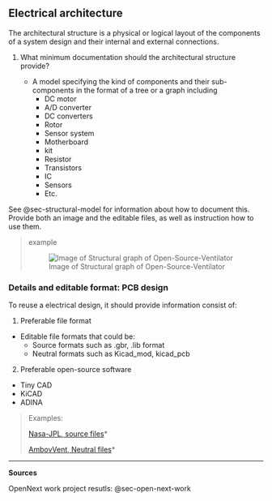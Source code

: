 ## Electrical architecture {#sec-electrical-architecture}

The architectural structure is a physical or logical layout of the components of a system design and their internal and external connections.

1.  What minimum documentation should the architectural structure provide?

    -   A model specifying the kind of components and their sub-components in the format of a tree or a graph including
        -   DC motor
        -   A/D converter
        -   DC converters\
        -   Rotor
        -   Sensor system
        -   Motherboard
        -   kit
        -   Resistor
        -   Transistors
        -   IC
        -   Sensors
        -   Etc.

See \@sec-structural-model for information about how to document this.
Provide both an image and the editable files, as well as instruction how to use them.

> example
>
> ![Image of Structural graph of Open-Source-Ventilator](img/elecstructure.png)

### Details and editable format: PCB design

To reuse a electrical design, it should provide information consist of:

1.  Preferable file format

-   Editable file formats that could be:
    -   Source formats such as .gbr, .lib format\
    -   Neutral formats such as Kicad_mod, kicad_pcb

2.  Preferable open-source software

-   Tiny CAD
-   KiCAD
-   ADINA

> Examples:
>
> [Nasa-JPL, source files](https://github.com/nasa-jpl/open-source-rover/tree/master/electrical/pcb/arduino_uno_sheild/gerbers/rev_b)\*
>
> [AmbovVent, Neutral files](https://github.com/AmboVent-1690-108/AmboVent/tree/master/1-Electronics)\*

------------------------------------------------------------------------

**Sources**

OpenNext work project resutls: @sec-open-next-work
